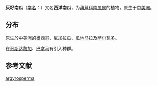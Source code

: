 {{Speciesbox
| genus = Cucurbita
| species = argyrosperma 
| authority = [[C.Huber|C.Huber]], 1867
| synonyms ref= {{r|powo}}
| synonyms = {{collapsible list|
*''Cucurbita argyrosperma'' var. ''callicarpa''{{small| Merrick & D.M.Bates}}
*''Cucurbita argyrosperma'' var. ''palmeri''{{small| (L.H.Bailey) Merrick & D.M.Bates}}
*''Cucurbita argyrosperma'' subsp. ''sororia''{{small| (L.H.Bailey) Merrick & D.M.Bates}}
*''Cucurbita argyrosperma'' var. ''stenosperma''{{small| (Pangalo) Merrick & D.M.Bates}}
*''Cucurbita cyanoperizona''{{small| (Pangalo) Bukasov}}
*''Cucurbita kellyana''{{small| L.H.Bailey}}
*''Cucurbita mixta''{{small| Pangalo}}
*''Cucurbita mixta'' var. ''cyanoperizona''{{small| Pangalo}}
*''Cucurbita mixta'' var. ''stenosperma''{{small| Pangalo}}
*''Cucurbita palmeri''{{small| L.H.Bailey}}
*''Cucurbita sororia''{{small| L.H.Bailey}}
*''Cucurbita stenosperma''{{small| (Pangalo) Bukasov}}
 }}
}}

'''灰籽南瓜'''（[[学名|学名]]：{{lang|la|''Cucurbita argyrosperma''}}）又名'''西洋南瓜'''，为[[葫芦科|葫芦科]][[南瓜属|南瓜属]]的植物，原生于[[中美洲|中美洲]]。{{r|powo}}

== 分布 ==
原生於[[中美洲|中美洲]]的[[墨西哥|墨西哥]]、[[尼加拉瓜|尼加拉瓜]]、[[瓜地马拉|瓜地马拉]]及[[萨尔瓦多|萨尔瓦多]]。{{r|powo}}

在[[哥斯达黎加|哥斯达黎加]]、[[巴拿马|巴拿马]]有引入种群。{{r|powo}}

== 参考文献 ==
{{reflist|refs=
<ref name="powo">{{cite web |title=''Cucurbita argyrosperma'' C.Huber |url=http://www.plantsoftheworldonline.org/taxon/urn:lsid:ipni.org:names:928111-1 |website=''Plants of the World Online'' |publisher=Kew Science |accessdate=2020-11-29 |language=en |archive-date=2020-02-13 |archive-url=https://web.archive.org/web/20200213125535/http://www.plantsoftheworldonline.org/taxon/urn:lsid:ipni.org:names:928111-1 |dead-url=no }}</ref>
}}

{{Authority control}}
{{Taxonbar}}

{{葫芦目小作品}}
[[Category:南瓜属|argyrosperma]]